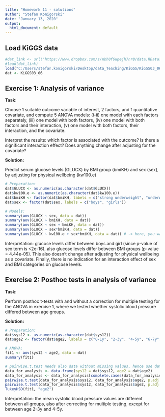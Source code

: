 ```yaml
---
title: "Homework 11 - solutions"
author: "Stefan Konigorski"
date: "January 13, 2020"
output:
  html_document: default
---
```


## Load KiGGS data

```r
#dat_link <- url("https://www.dropbox.com/s/nbh0f6upejh7nr8/data.RData?dl=1")
#load(dat_link)
load("C:/Users/stefan.konigorski/Desktop/data_Teaching/KiGGS/KiGGS03_06.RData")
dat <- KiGGS03_06
```

## Exercise 1: Analysis of variance

**Task:** 

Choose 1 suitable outcome variable of interest, 2 factors, and 1 quantitative covariate, and compute 5 ANOVA models: (i-ii) one model with each factors separately, (iii) one model with both factors, (iv) one model with both factors and their interaction, (v) one model with both factors, their interaction, and the covariate.

Interpret the results: which factor is associated with the outcome? Is there a significant interaction effect? Does anything change after adjusting for the covariate?

**Solution:** 

Predict serum glucose levels (GLUCX) by BMI group (bmiKH) and sex (sex), by adjusting for physical wellbeing (kw100.e)

```r
# Preparation:
dat$GLUCX <- as.numeric(as.character(dat$GLUCX))
dat$kw100.e <- as.numeric(as.character(dat$kw100.e))
dat$bmiKH <- factor(dat$bmiKH, labels = c("strong underweight", "underweight", "normal weight", "overweight", "obese"))
dat$sex <- factor(dat$sex, labels = c("boys", "girls"))

# Models:
summary(aov(GLUCX ~ sex, data = dat))
summary(aov(GLUCX ~ bmiKH, data = dat))
summary(aov(GLUCX ~ sex + bmiKH, data = dat))
summary(aov(GLUCX ~ sex*bmiKH, data = dat))
summary(aov(GLUCX ~ kw100.e + sex*bmiKH, data = dat)) # -> here, you want to remove the effect of the covariate first, and then test the association with the factors. For this you have to include kw100.e as first variable
```

Interpretation: glucose levels differ between boys and girl (since p-value of sex term is <2e-16), also glucose levels differ between BMI groups (p-value = 4.44e-05). This also doesn't change after adjusting for physical wellbeing as a covariate. Finally, there is no indication for an interaction effect of sex and BMI categories on glucose levels.

## Exercise 2: Posthoc tests in analysis of variance

**Task:** 

Perform posthoc t-tests with and without a correction for multiple testing for the ANOVA in exercise 1, where we tested whether systolic blood pressure differed between age groups.

**Solution:** 

```r
# Preparation:
dat$sys12 <- as.numeric(as.character(dat$sys12))
dat$age2 <- factor(dat$age2, labels = c("0-1y", "2-3y", "4-5y", "6-7y", "8-9y", "10-11y", "12-13y", "14-15y", "16-17y"))

# ANOVA:
fit1 <- aov(sys12 ~ age2, data = dat)
summary(fit1)

# pairwise.t.test needs also data without missing values, hence use data_for_analysis
data_for_analysis <- data.frame(sys12 = dat$sys12, age2 = dat$age2)
data_for_analysis <- data_for_analysis[complete.cases(data_for_analysis), ]
pairwise.t.test(data_for_analysis$sys12, data_for_analysis$age2, p.adj = "none") # no correction for multiple testing 
pairwise.t.test(data_for_analysis$sys12, data_for_analysis$age2, p.adj = "bonf") # Bonferroni correction for multiple testing
TukeyHSD(fit1, "age2")
```

Interpretation: the mean systolic blood pressure values are different between all groups, also after correcting for multiple testing, except for between age 2-3y and 4-5y.